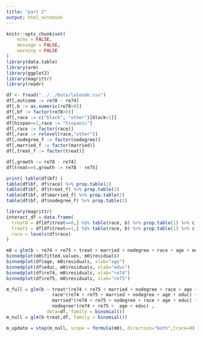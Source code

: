 ```yaml
---
title: "part 2"
output: html_notebook
---
```



```r
knitr::opts_chunk$set(
	echo = FALSE,
	message = FALSE,
	warning = FALSE
)
library(data.table)
library(arm)
library(ggplot2)
library(magrittr)
library(readr)
```

```r
df <- fread("../../Data/lalonde.csv")
df[,outcome := re78 - re74]
df[,b := as.numeric(re78>0)]
df[,bf := factor(re78>0)]
df[,race := c("black", "other")[black+1]]
df[hispan==1,race := "hispanic"]
df[,race := factor(race)]
df[,race := relevel(race,"other")]
df[,nodegree_f := factor(nodegree)]
df[,married_f := factor(married)]
df[,treat_f := factor(treat)]

df[,growth := re78 - re74]
df[treat==0,growth := re78 - re75]
```

```r
print( table(df$bf) )
table(df$bf, df$race) %>% prop.table(2) 
table(df$bf, df$treat_f) %>% prop.table(2) 
table(df$bf, df$married_f) %>% prop.table(2) 
table(df$bf, df$nodegree_f) %>% prop.table(2)

library(magrittr)
interact_df = data.frame(
  treat0 = df[df$treat==0,] %$% table(race, b) %>% prop.table(1) %>% c %>% extract(4:6),
  treat1 = df[df$treat==1,] %$% table(race, b) %>% prop.table(1) %>% c %>% extract(4:6),
  race = levels(df$race)
)

```

```r
m0 = glm(b ~ re74 + re75 + treat + married + nodegree + race + age + educ, data=df, family = binomial())
binnedplot(m0$fitted.values, m0$residuals)
binnedplot(df$age, m0$residuals, xlab="age")
binnedplot(df$educ, m0$residuals, xlab="educ")
binnedplot(df$re74, m0$residuals, xlab="re74")
binnedplot(df$re75, m0$residuals, xlab="re75")

m_full = glm(b ~ treat*(re74 + re75 + married + nodegree + race + age + educ) + 
                 race*(re74 + re75 + married + nodegree + age + educ) + 
                 married*(re74 + re75 + nodegree + race + age + educ) +
                 nodegree*(re74 + re75 +  age + educ) ,
               data=df, family = binomial())
m_null = glm(b~treat,df, family = binomial())

m_update = step(m_null, scope = formula(m0), direction="both",trace=0) 
```


